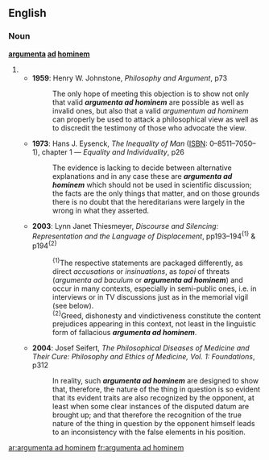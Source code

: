 ==English==

===Noun===
'''[[argumenta]] [[ad]] [[hominem]]''' {{p}}

# {{plural of|[[argumentum ad hominem#English|argumentum ad hominem]]}}
#* '''1959''': Henry W. Johnstone, ''Philosophy and Argument'', p73
#*: The only hope of meeting this objection is to show not only that valid '''''argumenta ad hominem''''' are possible as well as invalid ones, but also that a valid ''argumentum ad hominem'' can properly be used to attack a philosophical view as well as to discredit the testimony of those who advocate the view.
#* '''1973''': Hans J. Eysenck, ''The Inequality of Man'' ([[ISBN]]: 0–8511–7050–1), chapter 1 — ''Equality and Individuality'', p26
#*: The evidence is lacking to decide between alternative explanations and in any case these are '''''argumenta ad hominem''''' which should not be used in scientific discussion; the facts are the only things that matter, and on those grounds there is no doubt that the hereditarians were largely in the wrong in what they asserted.
#* '''2003''': Lynn Janet Thiesmeyer, ''Discourse and Silencing: Representation and the Language of Displacement'', pp193–194<sup>{1}</sup> & p194<sup>{2}</sup>
#*: <sup>{1}</sup>The respective statements are packaged differently, as direct ''accusations'' or ''insinuations'', as ''topoi'' of threats (''argumenta ad baculum'' or '''''argumenta ad hominem''''') and occur in many contexts, especially in semi-public ones, i.e. in interviews or in TV discussions just as in the memorial vigil (see below).
#*: <sup>{2}</sup>Greed, dishonesty and vindictiveness constitute the content prejudices appearing in this context, not least in the linguistic form of fallacious '''''argumenta ad hominem'''''.
#* '''2004''': Josef Seifert, ''The Philosophical Diseases of Medicine and Their Cure: Philosophy and Ethics of Medicine, Vol. 1: Foundations'', p312
#*: In reality, such '''''argumenta ad hominem''''' are designed to show that, therefore, the nature of the thing in question is so evident that its evident traits are also recognized by the opponent, at least when some clear instances of the disputed datum are brought up; and that therefore the recognition of the true nature of the thing in question by the opponent himself leads to an inconsistency with the false elements in his position.

[[ar:argumenta ad hominem]]
[[fr:argumenta ad hominem]]
